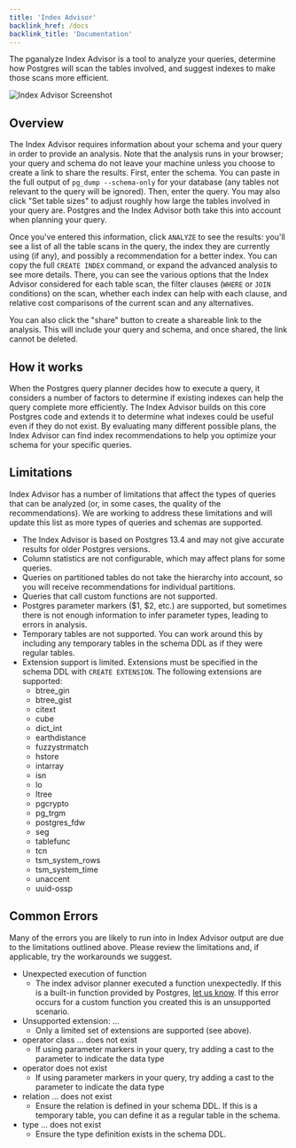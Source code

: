 ```yaml
---
title: 'Index Advisor'
backlink_href: /docs
backlink_title: 'Documentation'
---
```



The pganalyze Index Advisor is a tool to analyze your queries, determine how Postgres
will scan the tables involved, and suggest indexes to make those scans more efficient.

<img src={imgIndexAdvisorScreenshot} alt="Index Advisor Screenshot" />
<br />

## Overview

The Index Advisor requires information about your schema and your query in order to
provide an analysis. Note that the analysis runs in your browser; your query and
schema do not leave your machine unless you choose to create a link to share the results.
First, enter the schema. You can paste in the full output of `pg_dump --schema-only` for
your database (any tables not relevant to the query will be ignored). Then, enter the
query. You may also click "Set table sizes" to adjust roughly how large the tables involved
in your query are. Postgres and the Index Advisor both take this into account when
planning your query.

Once you've entered this information, click `ANALYZE` to see the results: you'll see a list
of all the table scans in the query, the index they are currently using (if any), and
possibly a recommendation for a better index. You can copy the full `CREATE INDEX` command,
or expand the advanced analysis to see more details. There, you can see the various options
that the Index Advisor considered for each table scan, the filter clauses (`WHERE` or `JOIN`
conditions) on the scan, whether each index can help with each clause, and relative cost
comparisons of the current scan and any alternatives.

You can also click the "share" button to create a shareable link to the analysis. This will
include your query and schema, and once shared, the link cannot be deleted.


## How it works

When the Postgres query planner decides how to execute a query, it considers a number of
factors to determine if existing indexes can help the query complete more efficiently.
The Index Advisor builds on this core Postgres code and extends it to determine what indexes
could be useful even if they do not exist. By evaluating many different possible plans,
the Index Advisor can find index recommendations to help you optimize your schema for
your specific queries.


## Limitations

Index Advisor has a number of limitations that affect the types of queries that can
be analyzed (or, in some cases, the quality of the recommendations). We are working
to address these limitations and will update this list as more types of queries and
schemas are supported.

 - The Index Advisor is based on Postgres 13.4 and may not give accurate results for
   older Postgres versions.
 - Column statistics are not configurable, which may affect plans for some queries.
 - Queries on partitioned tables do not take the hierarchy into account, so you will
   receive recommendations for individual partitions.
 - Queries that call custom functions are not supported.
 - Postgres parameter markers ($1, $2, etc.) are supported, but sometimes there is not
   enough information to infer parameter types, leading to errors in analysis.
 - Temporary tables are not supported. You can work around this by including any
   temporary tables in the schema DDL as if they were regular tables.
 - Extension support is limited. Extensions must be specified in the schema DDL with
   `CREATE EXTENSION`. The following extensions are supported:
   - btree_gin
   - btree_gist
   - citext
   - cube
   - dict_int
   - earthdistance
   - fuzzystrmatch
   - hstore
   - intarray
   - isn
   - lo
   - ltree
   - pgcrypto
   - pg_trgm
   - postgres_fdw
   - seg
   - tablefunc
   - tcn
   - tsm_system_rows
   - tsm_system_time
   - unaccent
   - uuid-ossp

## Common Errors

Many of the errors you are likely to run into in Index Advisor output
are due to the limitations outlined above. Please review the limitations
and, if applicable, try the workarounds we suggest.

 - Unexpected execution of function 
   - The index advisor planner executed a function unexpectedly. If this is a built-in function provided by
     Postgres, [let us know](https://github.com/pganalyze/index-advisor-feedback/discussions). If this error
     occurs for a custom function you created this is an unsupported scenario.
 - Unsupported extension: ...
   - Only a limited set of extensions are supported (see above).
 - operator class ... does not exist
   - If using parameter markers in your query, try adding a cast to the parameter to indicate the data type
 - operator does not exist
   - If using parameter markers in your query, try adding a cast to the parameter to indicate the data type
 - relation ... does not exist
   - Ensure the relation is defined in your schema DDL. If this is a temporary table, you can
     define it as a regular table in the schema.
 - type ... does not exist
   - Ensure the type definition exists in the schema DDL.
